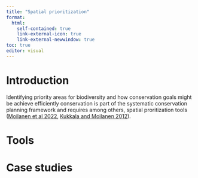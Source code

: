 ```yaml
---
title: "Spatial prioritization"
format:
  html:
    self-contained: true
    link-external-icon: true
    link-external-newwindow: true
toc: true
editor: visual
---
```


# Introduction

Identifying priority areas for biodiversity and how conservation goals might be achieve efficiently conservation is part of the systematic conservation planning framework and requires among others, spatial proritization tools ([Moilanen et al 2022](https://besjournals.onlinelibrary.wiley.com/doi/full/10.1111/2041-210X.13819#:~:text=Spatial%20(conservation)%20prioritization%20integrates%20data,impact%20avoidance%20outside%20protected%20areas.), [Kukkala and Moilanen 2012](https://onlinelibrary.wiley.com/doi/full/10.1111/brv.12008)).

# Tools

# Case studies
